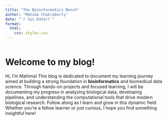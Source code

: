 ```yaml
---
title: "The Bioinformatics Bench"
author: "Mahima Chakraborty"
date: "`r Sys.Date()`"
format:
  html:
    css: styles.css
---
```



```r
```
# Welcome to my blog!

Hi, I'm Mahima! This blog is dedicated to document my learning journey aimed at building a strong foundation in **bioinformatics** and biomedical data science. Through hands-on projects and focused learning, I will be documenting my progress in analyzing biological data, developing pipelines, and understanding the computational tools that drive modern biological research. Follow along as I learn and grow in this dynamic field. Whether you're a fellow learner or just curious, I hope you find something insightful here!
